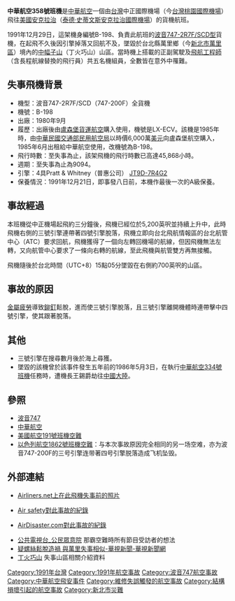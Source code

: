 {{no footnotes|time=2016-02-11T20:02:11+00:00}}
{{Infobox Airliner accident
|name=中華航空358號班機
|Crash image= File:B-198 Boeing 747-2R7F China Airlines Cargo Los Angeles CA October 1990 (cropped).jpg
|image_size= 300
|Image caption= 失事的B-198，攝於事故一年前於美國加州[[洛杉磯國際機場|洛杉磯國際機場]]
|Date=1991年12月29日
|Type=[[金屬疲勞|金屬疲勞]]導致引擎脫落
|Site={{TWN-ROC}}台北縣萬里鄉（現[[新北市|新北市]][[萬里區|萬里區]]）山區 
|Fatalities=5 
|Injuries=0
|Aircraft Type=[[波音747|波音747-2R7F]] 
|Origin={{ROC}}中正國際機場<br/>（現[[台灣桃園國際機場|台灣桃園國際機場]]）
|Destination={{US}}[[泰德·史蒂文斯安克拉治國際機場|泰德·史蒂文斯安克拉治國際機場]]
|Operator=[[中華航空公司|中華航空公司]] 
|Tail Number=B-198 
|Passengers=0 
|Crew=5 
|Survivors=0
}}

'''中華航空358號班機'''是[[中華航空|中華航空]]一個由[[台灣|台灣]]中正國際機場（今[[台灣桃園國際機場|台灣桃園國際機場]]）飛往[[美國|美國]][[安克拉治|安克拉治]]（[[泰德·史蒂文斯安克拉治國際機場|泰德·史蒂文斯安克拉治國際機場]]）的貨機航班。

1991年12月29日，這架機身編號B-198、負責此航班的[[波音747-200|波音747-2R7F/SCD型]]貨機，在起飛不久後因引擎掉落又回航不及，墜毀於台北縣萬里鄉（今[[新北市|新北市]][[萬里區|萬里區]]）境內的[[中幅子山|中幅子山]]（丁火巧山）山區。當時機上搭載的正副駕駛及[[飛航工程師|飛航工程師]]（含長程航線替換的飛行員）共五名機組員，全數皆在意外中罹難。

==失事飛機背景==
*機型：波音747-2R7F/SCD（747-200F）全貨機
*機號：B-198
*出廠：1980年9月
*履歷：出廠後由[[盧森堡貨運航空|盧森堡貨運航空]]購入使用，機號是LX-ECV。該機是1985年時，由[[中華民國交通部民用航空局|中華民國交通部民用航空局]]以時價6,000萬[[美元|美元]]向盧森堡航空購入，1985年6月出租給中華航空使用，改機號為B-198。
*飛行時數：至失事為止，該架飛機的飛行時數已高達45,868小時。
*週期：至失事為止為9094。
*引擎：4具Pratt & Whitney（普惠公司） [[普惠JT9D|JT9D-7R4G2]]
*保養情況：1991年12月21日，即事發八日前，本機作最後一次的A級保養。

==事故經過==
本班機從中正機場起飛約三分鐘後，飛機已經位於5,200英呎並持續上升中，此時飛機右側的三號引擎連帶著四號引擎脫落，飛機立即向台北飛航情報區的台北航管中心（ATC）要求回航，飛機獲得了一個向左轉回機場的航線，但因飛機無法左轉，又向航管中心要求了一條向右轉的航線，至此飛機與航管雙方再無接觸。

飛機隨後於台北時間（UTC+8）15點05分墜毀在右側約700英呎的山區。

==事故的原因==
[[金屬疲勞|金屬疲勞]]導致[[鉚釘|鉚釘]]鬆脫，進而使三號引擎脫落，且三號引擎離開機體時連帶擊中四號引擎，使其跟著脫落。

==其他==
* 三號引擎在搜尋數月後於海上尋獲。
* 墜毀的該機曾於該事件發生五年前的1986年5月3日，在執行[[中華航空334號班機劫機事件|中華航空334號班機]]任務時，遭機長王錫爵劫往[[中國大陸|中國大陸]]。

==參照==
*[[波音747|波音747]]
*[[中華航空|中華航空]]
*[[美國航空191號班機空難|美國航空191號班機空難]]
*[[以色列航空1862號班機空難|以色列航空1862號班機空難]]：与本次事故原因完全相同的另一场空难，亦为波音747-200F的三号引擎连带著四号引擎脱落造成飞机坠毁。

==外部連結==
* {{en}}[http://www.airliners.net/search/photo.search?front=yes&s=1&keywords=B-198+China+Airlines Airliners.net上在此飛機失事前的照片]
* {{en}}[http://aviation-safety.net/database/record.php?id=19911229-0 Air safety對此事故的紀錄]{{Wayback|url=http://aviation-safety.net/database/record.php?id=19911229-0 |date=20120112204841 }}
* {{en}}[http://www.airdisaster.com/cgi-bin/view_details.cgi?date=12291991&reg=B-198&airline=China+Airlines AirDisaster.com對此事故的紀錄] {{Wayback|url=http://www.airdisaster.com/cgi-bin/view_details.cgi?date=12291991&reg=B-198&airline=China+Airlines |date=20140227201159 }}
* [http://web.pts.org.tw/php2/program/citizen/citizenProgram.php?serials=1189180800 公共電視台_公民眾意院] {{Wayback|url=http://web.pts.org.tw/php2/program/citizen/citizenProgram.php?serials=1189180800 |date=20190716215434 }}那霸空難時所有節目受訪者的想法
* [http://news.cts.com.tw/cts/general/200708/200708230229279.html 疑螺絲鬆脫造禍 與萬里失事相似-華視新聞-華視新聞網] {{Wayback|url=http://news.cts.com.tw/cts/general/200708/200708230229279.html |date=20190715015332 }}
* [http://idv.sinica.edu.tw/cytseng/mountaineering/taipei/dinghuogiao.htm 丁火巧山] {{Wayback|url=http://idv.sinica.edu.tw/cytseng/mountaineering/taipei/dinghuogiao.htm |date=20181002034327 }}失事山區相關介紹資料

{{1991年航空事故}}
{{台灣航空事故}}

[[Category:1991年台灣|Category:1991年台灣]]
[[Category:1991年航空事故|Category:1991年航空事故]]
[[Category:波音747航空事故|Category:波音747航空事故]]
[[Category:中華航空飛安事件|Category:中華航空飛安事件]]
[[Category:維修失誤觸發的航空事故|Category:維修失誤觸發的航空事故]]
[[Category:結構損壞引起的航空事故|Category:結構損壞引起的航空事故]]
[[Category:新北市災難|Category:新北市災難]]
